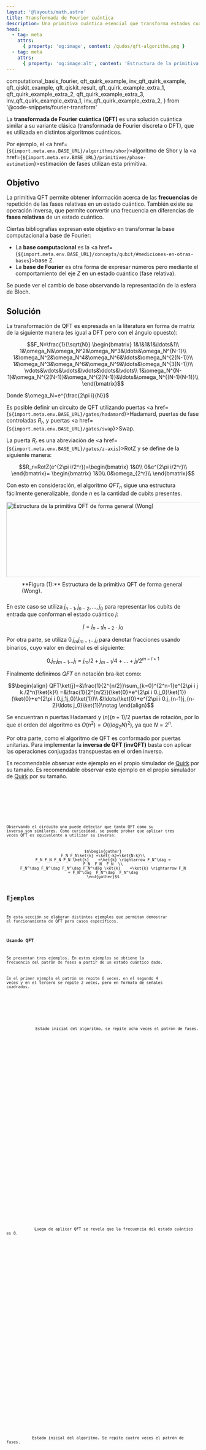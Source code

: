 ```yaml
---
layout: '@layouts/math.astro'
title: Transformada de Fourier cuántica
description: Una primitiva cuántica esencial que transforma estados cuánticos de la base computacional a la base de Fourier, revelando patrónes de frecuencias ocultos y utilizada en algoritmos como el de Shor y la estimación de fases.
head:
  - tag: meta
    attrs:
      { property: 'og:image', content: /qudos/qft-algorithm.png }
  - tag: meta
    attrs:
      { property: 'og:image:alt', content: 'Estructura de la primitiva QFT de forma general (Wong).' }
---
```


  computational_basis_fourier,
  qft_quirk_example,
  inv_qft_quirk_example,
  qft_qiskit_example,
  qft_qiskit_result,
  qft_quirk_example_extra_1,
  qft_quirk_example_extra_2,
  qft_quirk_example_extra_3,
  inv_qft_quirk_example_extra_1,
  inv_qft_quirk_example_extra_2,
} from '@code-snippets/fourier-transform'


La **transformada de Fourier cuántica (QFT)** es una solución cuántica similar a su variante clásica (transformada de Fourier discreta o DFT), que es utilizada en distintos algoritmos cuánticos. 

Por ejemplo, el <a href={`${import.meta.env.BASE_URL}/algorithms/shor`}>algoritmo de Shor</a> y la <a href={`${import.meta.env.BASE_URL}/primitives/phase-estimation`}>estimación de fases</a> utilizan esta primitiva.


## Objetivo 

La primitiva QFT permite obtener información acerca de las **frecuencias** de repetición de las fases relativas en un estado cuántico. También existe su operación inversa, que permite convertir una frecuencia en diferencias de **fases relativas** de un estado cuántico.

Ciertas bibliografías expresan este objetivo en transformar la base computacional a base de Fourier:
- La **base computacional** es la <a href={`${import.meta.env.BASE_URL}/concepts/qubit/#mediciones-en-otras-bases`}>base Z</a>.
- La **base de Fourier** es otra forma de expresar números pero mediante el comportamiento del eje $Z$ en un estado cuántico (fase relativa).

<Box>
    <QuantumCircuit src={computational_basis_fourier} height={400} />
    <Aside>Se puede ver el cambio de base observando la representación de la esfera de Bloch.</Aside>
</Box>

## Solución

La transformación de QFT es expresada en la literatura en forma de matriz de la siguiente manera (es igual a DFT pero con el ángulo opuesto):

```math
F_N=\frac{1}{\sqrt{N}}
\begin{bmatrix}
1&1&1&1&\ldots&1\\
1&\omega_N&\omega_N^2&\omega_N^3&\ldots&\omega_N^{N-1}\\
1&\omega_N^2&\omega_N^4&\omega_N^6&\ldots&\omega_N^{2(N-1)}\\
1&\omega_N^3&\omega_N^6&\omega_N^9&\ldots&\omega_N^{3(N-1)}\\
\vdots&\vdots&\vdots&\vdots&\ddots&\vdots\\
1&\omega_N^{N-1}&\omega_N^{2(N-1)}&\omega_N^{2(N-1)}&\ldots&\omega_N^{(N-1)(N-1)}\\
\end{bmatrix}
```

Donde $\omega_N=e^{\frac{2\pi i}{N}}$

Es posible definir un circuito de QFT utilizando puertas <a href={`${import.meta.env.BASE_URL}/gates/hadamard`}>Hadamard</a>, puertas de fase controladas $R_r$, y puertas <a href={`${import.meta.env.BASE_URL}/gates/swap`}>Swap</a>.

La puerta $R_r$ es una abreviación de <a href={`${import.meta.env.BASE_URL}/gates/z-axis`}>RotZ</a> y se define de la siguiente manera:
```math
R_r=RotZ(e^{2\pi i/2^r})=\begin{bmatrix}
1&0\\
0&e^{2\pi i/2^r}\\
\end{bmatrix}=
\begin{bmatrix}
1&0\\
0&\omega_{2^r}\\
\end{bmatrix}
```

Con esto en consideración, el algoritmo $QFT_n$ sigue una estructura fácilmente generalizable, donde $n$ es la cantidad de cubits presentes.

<div style='display:flex; justify-content:center; align-items:center; flex-direction:column'>
  <Image
    src={`${import.meta.env.BASE_URL}/qft-algorithm.png`}
    alt='Estructura de la primitiva QFT de forma general (Wong)'
    width='815'
    height='196'
  />
  <span style='max-width:815px; padding:10px 40px'>
    **Figura (1):** Estructura de la primitiva QFT de forma general (Wong).
  </span>
</div>

En este caso se utiliza $j_{n-1}, j_{n-2}, \ldots, j_0$ para representar los cubits de entrada que conforman el estado cuántico $j$:
```math
j=j_{n-1}j_{n-2}\ldots j_0
```
Por otra parte, se utiliza $0.j_mj_{m-1}\ldots j_l$ para denotar fracciones usando binarios, cuyo valor en decimal es el siguiente:
```math
0.j_mj_{m-1}\ldots j_{l}=j_m/2+j_{m-1}/4+\ldots+j_l/2^{m-l+1}
```
Finalmente definimos *QFT* en notación bra-ket como:
```math
\begin{align}
QFT\ket{j}=&\frac{1}{2^{n/2}}\sum_{k=0}^{2^n-1}e^{2\pi i j k /2^n}\ket{k}\\
=&\frac{1}{2^{n/2}}(\ket{0}+e^{2\pi i 0.j_0}\ket{1})(\ket{0}+e^{2\pi i 0.j_1j_0}\ket{1})\\
&\ldots(\ket{0}+e^{2\pi i 0.j_{n-1}j_{n-2}\ldots j_0}\ket{1})\notag
\end{align}
```

Se encuentran $n$ puertas Hadamard y $(n)(n+1)/2$ puertas de rotación, por lo que el orden del algoritmo es $O(n^2)=O((log_2 N)^2)$, ya que $N=2^n$.

Por otra parte, como el algoritmo de QFT es conformado por puertas unitarias. Para implementar la **inversa de QFT (invQFT)** basta con aplicar las operaciones conjugadas transpuestas en el orden inverso.

<Tabs>
  <TabItem label='Quirk'>
    <Box>
      <Tabs>
        <TabItem label='QFT'>
          <QuantumCircuit src={qft_quirk_example} />
          Es recomendable observar este ejemplo en el propio simulador de <a href={qft_quirk_example} target="_blank">Quirk</a> por su tamaño.
        </TabItem>
        <TabItem label='invQFT'>
          <QuantumCircuit src={inv_qft_quirk_example} />
          Es recomendable observar este ejemplo en el propio simulador de <a href={inv_qft_quirk_example} target="_blank">Quirk</a> por su tamaño.
        </TabItem>
      </Tabs>
    </Box>
  </TabItem>
  <TabItem label='Qiskit'>
    <Box>
      <Tabs>
        <TabItem label='Código'>
          <Code code={qft_qiskit_example} lang='py'/>
        </TabItem>
        <TabItem label='Resultado'>
          <Code code={qft_qiskit_result} lang='text'/>
        </TabItem>
      </Tabs>
    </Box>
  </TabItem>
</Tabs>


Observando el circuito uno puede detectar que tanto QFT como su inversa son similares. Como curiosidad, se puede probar que aplicar tres veces QFT es equivalente a utilizar su inversa:
```math
\begin{gather}
F_N F_N\ket{k} =\ket{-k}=\ket{N-k}\\
F_N F_N F_N F_N \ket{k}    =\ket{k} \rightarrow F_N^\dag = F_N  F_N  F_N  \\
F_N^\dag F_N^\dag F_N^\dag F_N^\dag \ket{k}    =\ket{k} \rightarrow F_N = F_N^\dag  F_N^\dag  F_N^\dag
\end{gather}
```

## Ejemplos

En esta sección se elaboran distintos ejemplos que permitan demostrar el funcionamiento de QFT para casos específicos.

### Usando QFT

Se presentan tres ejemplos. En estos ejemplos se obtiene la frecuencia del patrón de fases a partir de un estado cuántico dado. 

En el primer ejemplo el patrón se repite 8 veces, en el segundo 4 veces y en el tercero se repite 2 veces, pero en formato de señales cuadradas.

<Tabs>
  <TabItem label='Círculos'>
    <Box>
      <Tabs>
        <TabItem label='Ejemplo 1'>
          <div style='display: flex; flex-direction:column; align-items:center; margin-bottom:60px'>
            Estado inicial del algoritmo, se repite ocho veces el patrón de fases.
            <section class="responsive-circles">
              <div class="quadrant-circles">
                <Circle width={'80'} phase={'0'} prob={0.0625} label={'\\ket{0000}'} />
                <Circle width={'80'} phase={'180'} prob={0.0625} label={'\\ket{0001}'} />
                <Circle width={'80'} phase={'0'} prob={0.0625} label={'\\ket{0010}'} />
                <Circle width={'80'} phase={'180'} prob={0.0625} label={'\\ket{0011}'} />
              </div>
              <div class="quadrant-circles">
                <Circle width={'80'} phase={'0'} prob={0.0625} label={'\\ket{0100}'} />
                <Circle width={'80'} phase={'180'} prob={0.0625} label={'\\ket{0101}'} />
                <Circle width={'80'} phase={'0'} prob={0.0625} label={'\\ket{0110}'} />
                <Circle width={'80'} phase={'180'} prob={0.0625} label={'\\ket{0111}'} />
              </div>
            </section>
            <section class="responsive-circles">
              <div class="quadrant-circles">
                <Circle width={'80'} phase={'0'} prob={0.0625} label={'\\ket{1000}'} />
                <Circle width={'80'} phase={'180'} prob={0.0625} label={'\\ket{1001}'} />
                <Circle width={'80'} phase={'0'} prob={0.0625} label={'\\ket{1010}'} />
                <Circle width={'80'} phase={'180'} prob={0.0625} label={'\\ket{1011}'} />
              </div>
              <div class="quadrant-circles">
                <Circle width={'80'} phase={'0'} prob={0.0625} label={'\\ket{1100}'} />
                <Circle width={'80'} phase={'180'} prob={0.0625} label={'\\ket{1101}'} />
                <Circle width={'80'} phase={'0'} prob={0.0625} label={'\\ket{1110}'} />
                <Circle width={'80'} phase={'180'} prob={0.0625} label={'\\ket{1111}'} />
              </div>
            </section>
          </div>
          <ResourceDivider icon='pencil' text='QFT' />
          <div style='display: flex; flex-direction:column; align-items:center; margin-bottom:60px'>
            Luego de aplicar QFT se revela que la frecuencia del estado cuántico es 8.
            <section class="responsive-circles">
              <div class="quadrant-circles">
                <Circle width={'80'} phase={'0'} prob={0} label={'\\ket{0000}'} />
                <Circle width={'80'} phase={'0'} prob={0} label={'\\ket{0001}'} />
                <Circle width={'80'} phase={'0'} prob={0} label={'\\ket{0010}'} />
                <Circle width={'80'} phase={'0'} prob={0} label={'\\ket{0011}'} />
              </div>
              <div class="quadrant-circles">
                <Circle width={'80'} phase={'0'} prob={0} label={'\\ket{0100}'} />
                <Circle width={'80'} phase={'0'} prob={0} label={'\\ket{0101}'} />
                <Circle width={'80'} phase={'0'} prob={0} label={'\\ket{0110}'} />
                <Circle width={'80'} phase={'0'} prob={0} label={'\\ket{0111}'} />
              </div>
            </section>
            <section class="responsive-circles">
              <div class="quadrant-circles">
                <Circle width={'80'} phase={'0'} prob={1} label={'\\ket{1000}'} />
                <Circle width={'80'} phase={'0'} prob={0} label={'\\ket{1001}'} />
                <Circle width={'80'} phase={'0'} prob={0} label={'\\ket{1010}'} />
                <Circle width={'80'} phase={'0'} prob={0} label={'\\ket{1011}'} />
              </div>
              <div class="quadrant-circles">
                <Circle width={'80'} phase={'0'} prob={0} label={'\\ket{1100}'} />
                <Circle width={'80'} phase={'0'} prob={0} label={'\\ket{1101}'} />
                <Circle width={'80'} phase={'0'} prob={0} label={'\\ket{1110}'} />
                <Circle width={'80'} phase={'0'} prob={0} label={'\\ket{1111}'} />
              </div>
            </section>
          </div>
        </TabItem>
        <TabItem label='Ejemplo 2'>
          <div style='display: flex; flex-direction:column; align-items:center; margin-bottom:60px'>
           Estado inicial del algoritmo. Se repite cuatro veces el patrón de fases.
            <section class="responsive-circles">
              <div class="quadrant-circles">
                <Circle width={'80'} phase={'0'}   prob={0.0625} label={'\\ket{0000}'} />
                <Circle width={'80'} phase={'90'}  prob={0.0625} label={'\\ket{0001}'} />
                <Circle width={'80'} phase={'180'} prob={0.0625} label={'\\ket{0010}'} />
                <Circle width={'80'} phase={'270'} prob={0.0625} label={'\\ket{0011}'} />
              </div>
              <div class="quadrant-circles">
                <Circle width={'80'} phase={'0'}   prob={0.0625} label={'\\ket{0100}'} />
                <Circle width={'80'} phase={'90'}  prob={0.0625} label={'\\ket{0101}'} />
                <Circle width={'80'} phase={'180'} prob={0.0625} label={'\\ket{0110}'} />
                <Circle width={'80'} phase={'270'} prob={0.0625} label={'\\ket{0111}'} />
              </div>
            </section>
            <section class="responsive-circles">
              <div class="quadrant-circles">
                <Circle width={'80'} phase={'0'}   prob={0.0625} label={'\\ket{1000}'} />
                <Circle width={'80'} phase={'90'}  prob={0.0625} label={'\\ket{1001}'} />
                <Circle width={'80'} phase={'180'} prob={0.0625} label={'\\ket{1010}'} />
                <Circle width={'80'} phase={'270'} prob={0.0625} label={'\\ket{1011}'} />
              </div>
              <div class="quadrant-circles">
                <Circle width={'80'} phase={'0'}   prob={0.0625} label={'\\ket{1100}'} />
                <Circle width={'80'} phase={'90'}  prob={0.0625} label={'\\ket{1101}'} />
                <Circle width={'80'} phase={'180'} prob={0.0625} label={'\\ket{1110}'} />
                <Circle width={'80'} phase={'270'} prob={0.0625} label={'\\ket{1111}'} />
              </div>
            </section>
          </div>
          <ResourceDivider icon='pencil' text='QFT' />
          <div style='display: flex; flex-direction:column; align-items:center; margin-bottom:60px'>
            Luego de aplicar QFT se revela que la frecuencia del estado cuántico es 4.
            <section class="responsive-circles">
              <div class="quadrant-circles">
                <Circle width={'80'} phase={'0'} prob={0} label={'\\ket{0000}'} />
                <Circle width={'80'} phase={'0'} prob={0} label={'\\ket{0001}'} />
                <Circle width={'80'} phase={'0'} prob={0} label={'\\ket{0010}'} />
                <Circle width={'80'} phase={'0'} prob={0} label={'\\ket{0011}'} />
              </div>
              <div class="quadrant-circles">
                <Circle width={'80'} phase={'0'} prob={1} label={'\\ket{0100}'} />
                <Circle width={'80'} phase={'0'} prob={0} label={'\\ket{0101}'} />
                <Circle width={'80'} phase={'0'} prob={0} label={'\\ket{0110}'} />
                <Circle width={'80'} phase={'0'} prob={0} label={'\\ket{0111}'} />
              </div>
            </section>
            <section class="responsive-circles">
              <div class="quadrant-circles">
                <Circle width={'80'} phase={'0'} prob={0} label={'\\ket{1000}'} />
                <Circle width={'80'} phase={'0'} prob={0} label={'\\ket{1001}'} />
                <Circle width={'80'} phase={'0'} prob={0} label={'\\ket{1010}'} />
                <Circle width={'80'} phase={'0'} prob={0} label={'\\ket{1011}'} />
              </div>
              <div class="quadrant-circles">
                <Circle width={'80'} phase={'0'} prob={0} label={'\\ket{1100}'} />
                <Circle width={'80'} phase={'0'} prob={0} label={'\\ket{1101}'} />
                <Circle width={'80'} phase={'0'} prob={0} label={'\\ket{1110}'} />
                <Circle width={'80'} phase={'0'} prob={0} label={'\\ket{1111}'} />
              </div>
            </section>
          </div>
        </TabItem>
        <TabItem label='Ejemplo 3'>
          <div style='display: flex; flex-direction:column; align-items:center; margin-bottom:60px'>
           Estado inicial del algoritmo, se repite dos veces el patrón de fases, pero representan señales "cuadradas".
            <section class="responsive-circles">
              <div class="quadrant-circles">
                <Circle width={'80'} phase={'0'} prob={0.0625} label={'\\ket{0000}'} />
                <Circle width={'80'} phase={'0'} prob={0.0625} label={'\\ket{0001}'} />
                <Circle width={'80'} phase={'0'} prob={0.0625} label={'\\ket{0010}'} />
                <Circle width={'80'} phase={'0'} prob={0.0625} label={'\\ket{0011}'} />
              </div>
              <div class="quadrant-circles">
                <Circle width={'80'} phase={'180'} prob={0.0625} label={'\\ket{0100}'} />
                <Circle width={'80'} phase={'180'} prob={0.0625} label={'\\ket{0101}'} />
                <Circle width={'80'} phase={'180'} prob={0.0625} label={'\\ket{0110}'} />
                <Circle width={'80'} phase={'180'} prob={0.0625} label={'\\ket{0111}'} />
              </div>
            </section>
            <section class="responsive-circles">
              <div class="quadrant-circles">
                <Circle width={'80'} phase={'0'} prob={0.0625} label={'\\ket{1000}'} />
                <Circle width={'80'} phase={'0'} prob={0.0625} label={'\\ket{1001}'} />
                <Circle width={'80'} phase={'0'} prob={0.0625} label={'\\ket{1010}'} />
                <Circle width={'80'} phase={'0'} prob={0.0625} label={'\\ket{1011}'} />
              </div>
              <div class="quadrant-circles">
                <Circle width={'80'} phase={'180'} prob={0.0625} label={'\\ket{1100}'} />
                <Circle width={'80'} phase={'180'} prob={0.0625} label={'\\ket{1101}'} />
                <Circle width={'80'} phase={'180'} prob={0.0625} label={'\\ket{1110}'} />
                <Circle width={'80'} phase={'180'} prob={0.0625} label={'\\ket{1111}'} />
              </div>
            </section>
          </div>
          <ResourceDivider icon='pencil' text='QFT' />
          <div style='display: flex; flex-direction:column; align-items:center; margin-bottom:60px'>
            Luego de aplicar QFT se revela que la frecuencia del estado cuántico es probable que sea 2, pero existen otros valores posibles.
            <section class="responsive-circles">
              <div class="quadrant-circles">
                <Circle width={'80'} phase={'0'} prob={0} label={'\\ket{0000}'} />
                <Circle width={'80'} phase={'0'} prob={0} label={'\\ket{0001}'} />
                <Circle width={'80'} phase={'67.5'} prob={0.42677} label={'\\ket{0010}'} />
                <Circle width={'80'} phase={'0'} prob={0} label={'\\ket{0011}'} />
              </div>
              <div class="quadrant-circles">
                <Circle width={'80'} phase={'0'} prob={0} label={'\\ket{0100}'} />
                <Circle width={'80'} phase={'0'} prob={0} label={'\\ket{0101}'} />
                <Circle width={'80'} phase={'22.5'} prob={0.07323} label={'\\ket{0110}'} />
                <Circle width={'80'} phase={'0'} prob={0} label={'\\ket{0111}'} />
              </div>
            </section>
            <section class="responsive-circles">
              <div class="quadrant-circles">
                <Circle width={'80'} phase={'0'} prob={0} label={'\\ket{1000}'} />
                <Circle width={'80'} phase={'0'} prob={0} label={'\\ket{1001}'} />
                <Circle width={'80'} phase={'-22.5'} prob={0.07323} label={'\\ket{1010}'} />
                <Circle width={'80'} phase={'0'} prob={0} label={'\\ket{1011}'} />
              </div>
              <div class="quadrant-circles">
                <Circle width={'80'} phase={'0'} prob={0} label={'\\ket{1100}'} />
                <Circle width={'80'} phase={'0'} prob={0} label={'\\ket{1101}'} />
                <Circle width={'80'} phase={'-67.5'} prob={0.42677} label={'\\ket{1110}'} />
                <Circle width={'80'} phase={'0'} prob={0} label={'\\ket{1111}'} />
              </div>
            </section>
          </div>
          <Aside>En estos casos, como utilizamos señales reales y no complejas, es útil descartar aquellos valores mayores a la mitad de los valores posibles. Es decir, se toman los primeros 16/2+1=9 valores, ya que el resto solo representa un espejo de la frecuencia de la señal.</Aside>
        </TabItem>
      </Tabs>
    </Box>
  </TabItem>
  <TabItem label='Quirk'>
    <Box>
      <Tabs>
        <TabItem label='Ejemplo 1'>
          <QuantumCircuit src={qft_quirk_example_extra_1} />
        </TabItem>
        <TabItem label='Ejemplo 2'>
          <QuantumCircuit src={qft_quirk_example_extra_2} />
        </TabItem>
        <TabItem label='Ejemplo 3'>
          <QuantumCircuit src={qft_quirk_example_extra_3} />
          <Aside>En estos casos, como utilizamos señales reales y no complejas, es útil descartar aquellos valores mayores a la mitad de los valores posibles. Es decir, se toman los primeros 16/2+1=9 valores, ya que el resto solo representa un espejo de la frecuencia de la señal.</Aside>
        </TabItem>
      </Tabs>
    </Box>
  </TabItem>
</Tabs>

### Usando invQFT

En el formato contrario a la sección anterior, se presentarán ejemplos de frecuencias y se convertirán a patrónes de fases relativas utilizando invQFT.

En el primer ejemplo se obtendrá la señal con frecuencia 2, y en el segundo ejemplo la señal con frecuencia 1.

<Tabs>
  <TabItem label='Círculos'>
    <Box>
      <Tabs>
        <TabItem label='Ejemplo 1'>
          <div style='display: flex; flex-direction:column; align-items:center; margin-bottom:60px'>
           Estado inicial del algoritmo, se marca como frecuencia el número "2".
            <section class="responsive-circles">
              <div class="quadrant-circles">
                <Circle width={'80'} phase={'0'} prob={0} label={'\\ket{0000}'} />
                <Circle width={'80'} phase={'0'} prob={0} label={'\\ket{0001}'} />
                <Circle width={'80'} phase={'0'} prob={1} label={'\\ket{0010}'} />
                <Circle width={'80'} phase={'0'} prob={0} label={'\\ket{0011}'} />
              </div>
              <div class="quadrant-circles">
                <Circle width={'80'} phase={'0'} prob={0} label={'\\ket{0100}'} />
                <Circle width={'80'} phase={'0'} prob={0} label={'\\ket{0101}'} />
                <Circle width={'80'} phase={'0'} prob={0} label={'\\ket{0110}'} />
                <Circle width={'80'} phase={'0'} prob={0} label={'\\ket{0111}'} />
              </div>
            </section>
            <section class="responsive-circles">
              <div class="quadrant-circles">
                <Circle width={'80'} phase={'0'} prob={0} label={'\\ket{1000}'} />
                <Circle width={'80'} phase={'0'} prob={0} label={'\\ket{1001}'} />
                <Circle width={'80'} phase={'0'} prob={0} label={'\\ket{1010}'} />
                <Circle width={'80'} phase={'0'} prob={0} label={'\\ket{1011}'} />
              </div>
              <div class="quadrant-circles">
                <Circle width={'80'} phase={'0'} prob={0} label={'\\ket{1100}'} />
                <Circle width={'80'} phase={'0'} prob={0} label={'\\ket{1101}'} />
                <Circle width={'80'} phase={'0'} prob={0} label={'\\ket{1110}'} />
                <Circle width={'80'} phase={'0'} prob={0} label={'\\ket{1111}'} />
              </div>
            </section>
          </div>
          <ResourceDivider icon='pencil' text='invQFT' />
          <div style='display: flex; flex-direction:column; align-items:center; margin-bottom:60px'>
            Luego de aplicar la inversa de QFT, se genera la señal con frecuencia 2.
            <section class="responsive-circles">
              <div class="quadrant-circles">
                <Circle width={'80'} phase={'0 '}  prob={0.0625} label={'\\ket{0000}'} />
                <Circle width={'80'} phase={'-45 '}  prob={0.0625} label={'\\ket{0001}'} />
                <Circle width={'80'} phase={'-90'} prob={0.0625} label={'\\ket{0010}'} />
                <Circle width={'80'} phase={'-135'} prob={0.0625} label={'\\ket{0011}'} />
              </div>
              <div class="quadrant-circles">
                <Circle width={'80'} phase={'-180'} prob={0.0625} label={'\\ket{0100}'} />
                <Circle width={'80'} phase={'-225'} prob={0.0625} label={'\\ket{0101}'} />
                <Circle width={'80'} phase={'-270'} prob={0.0625} label={'\\ket{0110}'} />
                <Circle width={'80'} phase={'-315'}    prob={0.0625} label={'\\ket{0111}'} />
              </div>
            </section>
            <section class="responsive-circles">
              <div class="quadrant-circles">
                <Circle width={'80'} phase={'0 '}  prob={0.0625} label={'\\ket{1000}'} />
                <Circle width={'80'} phase={'-45 '}  prob={0.0625} label={'\\ket{1001}'} />
                <Circle width={'80'} phase={'-90'} prob={0.0625} label={'\\ket{1010}'} />
                <Circle width={'80'} phase={'-135'} prob={0.0625} label={'\\ket{1011}'} />
              </div>
              <div class="quadrant-circles">
                <Circle width={'80'} phase={'-180'} prob={0.0625} label={'\\ket{1100}'} />
                <Circle width={'80'} phase={'-225'} prob={0.0625} label={'\\ket{1101}'} />
                <Circle width={'80'} phase={'-270'} prob={0.0625} label={'\\ket{1110}'} />
                <Circle width={'80'} phase={'-315'}    prob={0.0625} label={'\\ket{1111}'} />
              </div>
            </section>
          </div>
        </TabItem>
        <TabItem label='Ejemplo 2'>
          <div style='display: flex; flex-direction:column; align-items:center; margin-bottom:60px'>
           Estado inicial del algoritmo, se marca como frecuencia el numero "1".
            <section class="responsive-circles">
              <div class="quadrant-circles">
                <Circle width={'80'} phase={'0'} prob={0} label={'\\ket{0000}'} />
                <Circle width={'80'} phase={'0'} prob={1} label={'\\ket{0001}'} />
                <Circle width={'80'} phase={'0'} prob={0} label={'\\ket{0010}'} />
                <Circle width={'80'} phase={'0'} prob={0} label={'\\ket{0011}'} />
              </div>
              <div class="quadrant-circles">
                <Circle width={'80'} phase={'0'} prob={0} label={'\\ket{0100}'} />
                <Circle width={'80'} phase={'0'} prob={0} label={'\\ket{0101}'} />
                <Circle width={'80'} phase={'0'} prob={0} label={'\\ket{0110}'} />
                <Circle width={'80'} phase={'0'} prob={0} label={'\\ket{0111}'} />
              </div>
            </section>
            <section class="responsive-circles">
              <div class="quadrant-circles">
                <Circle width={'80'} phase={'0'} prob={0} label={'\\ket{1000}'} />
                <Circle width={'80'} phase={'0'} prob={0} label={'\\ket{1001}'} />
                <Circle width={'80'} phase={'0'} prob={0} label={'\\ket{1010}'} />
                <Circle width={'80'} phase={'0'} prob={0} label={'\\ket{1011}'} />
              </div>
              <div class="quadrant-circles">
                <Circle width={'80'} phase={'0'} prob={0} label={'\\ket{1100}'} />
                <Circle width={'80'} phase={'0'} prob={0} label={'\\ket{1101}'} />
                <Circle width={'80'} phase={'0'} prob={0} label={'\\ket{1110}'} />
                <Circle width={'80'} phase={'0'} prob={0} label={'\\ket{1111}'} />
              </div>
            </section>
          </div>
          <ResourceDivider icon='pencil' text='invQFT' />
          <div style='display: flex; flex-direction:column; align-items:center; margin-bottom:60px'>
            Luego de aplicar la inversa de QFT se genera la señal con frecuencia 1.
            <section class="responsive-circles">
              <div class="quadrant-circles">
                <Circle width={'80'} phase={'0 '}  prob={0.0625} label={'\\ket{0000}'} />
                <Circle width={'80'} phase={'-22.5 '}  prob={0.0625} label={'\\ket{0001}'} />
                <Circle width={'80'} phase={'-45'} prob={0.0625} label={'\\ket{0010}'} />
                <Circle width={'80'} phase={'-67.5'} prob={0.0625} label={'\\ket{0011}'} />
              </div>
              <div class="quadrant-circles">
                <Circle width={'80'} phase={'-90'} prob={0.0625} label={'\\ket{0100}'} />
                <Circle width={'80'} phase={'-112.5'} prob={0.0625} label={'\\ket{0101}'} />
                <Circle width={'80'} phase={'-125'} prob={0.0625} label={'\\ket{0110}'} />
                <Circle width={'80'} phase={'-147.5'}    prob={0.0625} label={'\\ket{0111}'} />
              </div>
            </section>
            <section class="responsive-circles">
              <div class="quadrant-circles">
                <Circle width={'80'} phase={'180'}  prob={0.0625} label={'\\ket{1000}'} />
                <Circle width={'80'} phase={'157.5 '}  prob={0.0625} label={'\\ket{1001}'} />
                <Circle width={'80'} phase={'135'} prob={0.0625} label={'\\ket{1010}'} />
                <Circle width={'80'} phase={'112.5'} prob={0.0625} label={'\\ket{1011}'} />
              </div>
              <div class="quadrant-circles">
                <Circle width={'80'} phase={'90'} prob={0.0625} label={'\\ket{1100}'} />
                <Circle width={'80'} phase={'67.5'} prob={0.0625} label={'\\ket{1101}'} />
                <Circle width={'80'} phase={'45'} prob={0.0625} label={'\\ket{1110}'} />
                <Circle width={'80'} phase={'22.5'}    prob={0.0625} label={'\\ket{1111}'} />
              </div>
            </section>
          </div>
        </TabItem>
      </Tabs>
    </Box>
  </TabItem>
  <TabItem label='Quirk'>
    <Box>
      <Tabs>
        <TabItem label='Ejemplo 1'>
          <QuantumCircuit src={inv_qft_quirk_example_extra_1} />
        </TabItem>
        <TabItem label='Ejemplo 2'>
          <QuantumCircuit src={inv_qft_quirk_example_extra_2} />
        </TabItem>
      </Tabs>
    </Box>
  </TabItem>
</Tabs>

## Consideraciones

La implementación de QFT varía según la bibliografía. Puede presentarse con diferentes puertas, o en diferente orden, o con/sin puertas de intercambio.

A su vez, existen casos donde se interpreta QFT con la misma definición que DFT y en otros casos como su inversa (ángulos opuestos).

## Más información

<Recommendations />
<BibItem id="oreilly" rate="r" prefix="Capítulo 7, " />
<BibItem id="wong" rate="r" prefix="Capítulo 7.7.3, " />
<BibItem id="qftSoar" rate="a" />
<BibItem id="shorQiskit" rate="a" />
<BibItem id="qftElucyda" rate="a" />
<BibItem id="dftElucyda" rate="o" />
<BibItem id="nielsen" rate="o" prefix="Capítulo 5.1, " />
<BibItem id="qftCambridge" rate="o" />
<BibItem id="qftNotes" rate="o" />


